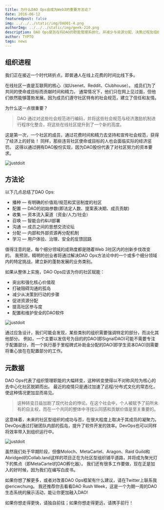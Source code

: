 ```yaml
---
title: 为什么DAO Ops会成为Web3的重要方法论？
date: 2016-06-12
featuredpost: false
img: ../../../static/img/DAO01-4.png
authorImg: ../../../static/img/geek-210.png
description: DAO Ops是旨在将DAO的职能管理系统化，并减少与资源分配、决策过程及组织成员管理相关的人类协作成本的一系列实践。
author: TYPTO
tags: news
---
```


## 组织进程

我们正在接近一个时代转折点，即普通人在线上花费的时间比线下多。

在线社区一直是互联网的核心（如Usenet、Reddit、Clubhouse）。 成员们为了共同的使命或目标而贡献时间和精力。 通常情况下，他们只在网上见过面，但他们依然能够蓬勃发展。因为成员们遵守社区特有的社会规范，建立了信任和友情。

为什么这一点很重要？

> DAO 通过对这些社会规范进行编码，并将这些社会规范与经济激励机制进行程序化整合，将这些在线社区提升到了一个新的高度。

这是第一次，一个社区的成员，通过花费时间和精力去坚持和宣传社会规范，获得了经济上的好处！ 同样，那些违背社区使命或目标的人也会面临实际的经济惩罚。 这得以通过拥有DAO股份实现，因为DAO股份代表了对社区努力的资本要求。

![justdoit](/img/img1.gif)

## 方法论

以下几点总结了DAO Ops:

* 播种 — 有明确的价值观/规范和奖惩制度的社区
* 配置 — DAO的初始参数(即法定人数、提案表决期、成员贡献)
* 收集 — 资本流入渠道（资金/人力/社会）
* 召唤 — 智能合约&UI部署
* 沟通 — 成员之间的思想交流论坛
* 分配 — 内部和外部资源再分配机制
* 学习 — 用户体验、治理、安全的反馈回路

值得注意的是，每个细分领域的成熟度都是随着Web 3社区内的创新步伐改变的。 我预测，精明的创业者将通过解决DAO Ops方法论中的一个或多个细分领域内的特定挑战，建立新的蓬勃发展的业务类别。

如果从整体上实施，DAO Ops应该为你的社区赋能：

* 突出和强化核心价值观
* 打破阻碍沟通的孤岛
* 减少从决策到行动的步骤
* 促进资源分配
* 提高社区参与度
* 配置和维护安全的DAO软件

![justdoit](/img/img2.gif)


通过应急设计，我们可能会发现，某些类别的组织需要强调特定的部分，而淡化其他部分。 例如，一个主要以发信号为目的的DAO(即SignalDAO)可能不需要专注于配置部分，而一个执行基于里程碑式补助金分配的DAO(即学生资本DAO)则需要将重心放在在配置部分的工作。


## 元数据

DAO Ops代表了组织管理职能的大幅转变，这种转变使得以不对称风险为核心的去中心化社区脱颖而出。 最近的疫情只是通过加速了远程/分布式文化的常态化，使这种情况更加显而易见。

> 这种转变日益加剧了现代社会的悖论。在这个社会中，个人被赋予了前所未有的自主权，而在一个共同的整体中寻找认同感和贡献价值是至关重要的。

这意味着，未来的社区型组织的成功与否，在很大程度上取决于其成员的凝聚力。 DevOps通过打破团队内部的孤岛，提升了软件开发的效率。DevOps也可以同样将效率带入到组织运行中。

![justdoit](/img/img3.png)

虽然我们处于早期阶段，但像Moloch、MetaCartel、Aragon、Raid Guild和Abridged的Collab.land这样的项目正在为社区型组织铺平道路，并将成为聚光灯下的焦点（即MetaCartel的DAO孵化器）。 我们还有很多工作要做，现在正是加入的好时候，因为我们在编写白皮书。

如果你想了解更多，或者对改善DAO Ops框架有什么建议，请在Twitter上联系我@ericwchung。 我还推荐你去看看DAO Rush Week，这是一个为期一周的DAO生态系统的展示活动，能让你更加融入DAO!

如果你想走得更快，请独自前往；如果你想走得更远，请携手前行！